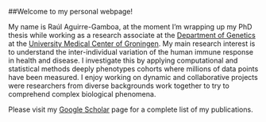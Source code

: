 ##Welcome to my personal webpage! 

My name is Raúl Aguirre-Gamboa, at the moment I'm wrapping up my PhD thesis while working as a research associate at the [Department of Genetics](https://www.rug.nl/research/genetics/?lang=en) at the [University Medical Center of Groningen](https://www.umcg.nl/NL/Zorg/paginas/Default.aspx). My main research interest is to understand the inter-individual variation of the human immune response in health and disease. I investigate this by applying computational and statistical methods deeply phenotypes cohorts where millions of data points have been measured. I enjoy working on dynamic and collaborative projects were researchers from diverse backgrounds work together to try to comprehend complex biological phenomena.

Please visit my [Google Scholar](https://scholar.google.com.mx/citations?user=s54WJmAAAAAJ&hl=en) page for a complete list of my publications. 